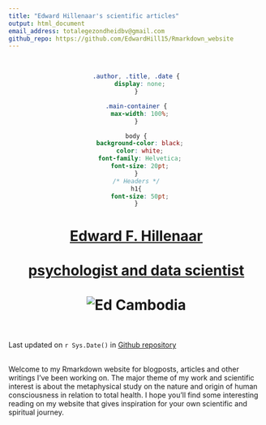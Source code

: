```yaml
---
title: "Edward Hillenaar's scientific articles"
output: html_document
email_address: totalegezondheidbv@gmail.com
github_repo: https://github.com/EdwardHill15/Rmarkdown_website
---
```

<center>
<br>
```css
.author, .title, .date {
  display: none;
}

.main-container {
  max-width: 100%;
}

body {
  background-color: black;
  color: white;
  font-family: Helvetica;
  font-size: 20pt;
}
/* Headers */
h1{
  font-size: 50pt;
}
```
<h1>
[Edward F. Hillenaar
<br>
<br>psychologist and data scientist](mailto: `r rmarkdown::metadata$email_address`)
<br>
<br>
![Ed Cambodia](https://github.com/EdwardHill15/Rmarkdown_website/blob/main/Ed.jpg?raw=true)
<br>
<br></center></h1>
Last updated on `r Sys.Date()` in [Github repository](`r rmarkdown::metadata$github_repo`)
<br>
<br>

Welcome to my Rmarkdown website for blogposts, articles and other writings I’ve been working on. The major theme of my work and scientific interest is about the metaphysical study on the nature and origin of human consciousness in relation to total health. I hope you’ll find some interesting reading on my website that gives inspiration for your own scientific and spiritual journey. 
